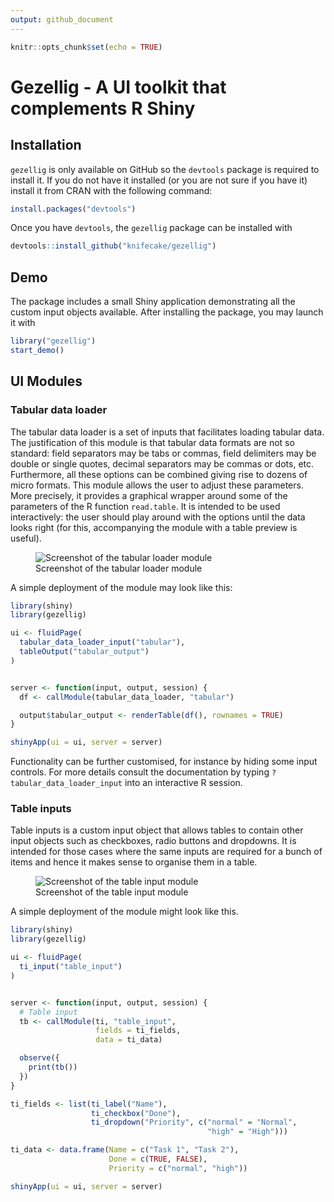 ```yaml
---
output: github_document
---
```


```r
knitr::opts_chunk$set(echo = TRUE)
```

# Gezellig - A UI toolkit that complements R Shiny

## Installation

`gezellig` is only available on GitHub so the `devtools` package is required to install it. If you do not have it installed (or you are not sure if you have it) install it from CRAN with the following command:

```r
install.packages("devtools")
```

Once you have `devtools`, the `gezellig` package can be installed with
```r
devtools::install_github("knifecake/gezellig")
```

## Demo

The package includes a small Shiny application demonstrating all the custom input objects available. After installing the package, you may launch it with

```r
library("gezellig")
start_demo()
```


## UI Modules

### Tabular data loader

The tabular data loader is a set of inputs that facilitates loading tabular data. The justification of this module is that tabular data formats are not so standard: field separators may be tabs or commas, field delimiters may be double or single quotes, decimal separators may be commas or dots, etc. Furthermore, all these options can be combined giving rise to dozens of micro formats. This module allows the user to adjust these parameters. More precisely, it provides a graphical wrapper around some of the parameters of the R function `read.table`. It is intended to be used interactively: the user should play around with the options until the data looks right (for this, accompanying the module with a table preview is useful).

![Screenshot of the tabular loader module](man/figures/tabular-loader-screenshot.png)

A simple deployment of the module may look like this:

```r
library(shiny)
library(gezellig)

ui <- fluidPage(
  tabular_data_loader_input("tabular"),
  tableOutput("tabular_output")
)


server <- function(input, output, session) {
  df <- callModule(tabular_data_loader, "tabular")

  output$tabular_output <- renderTable(df(), rownames = TRUE)
}

shinyApp(ui = ui, server = server)
```

Functionality can be further customised, for instance by hiding some input controls. For more details consult the documentation by typing `?tabular_data_loader_input` into an interactive R session.

### Table inputs

Table inputs is a custom input object that allows tables to contain other input objects such as checkboxes, radio buttons and dropdowns. It is intended for those cases where the same inputs are required for a bunch of items and hence it makes sense to organise them in a table.

![Screenshot of the table input module](man/figures/table-input-screenshot.png)

A simple deployment of the module might look like this.

```r
library(shiny)
library(gezellig)

ui <- fluidPage(
  ti_input("table_input")
)


server <- function(input, output, session) {
  # Table input
  tb <- callModule(ti, "table_input",
                   fields = ti_fields,
                   data = ti_data)

  observe({
    print(tb())
  })
}

ti_fields <- list(ti_label("Name"),
                  ti_checkbox("Done"),
                  ti_dropdown("Priority", c("normal" = "Normal",
                                            "high" = "High")))

ti_data <- data.frame(Name = c("Task 1", "Task 2"),
                      Done = c(TRUE, FALSE),
                      Priority = c("normal", "high"))

shinyApp(ui = ui, server = server)
```

